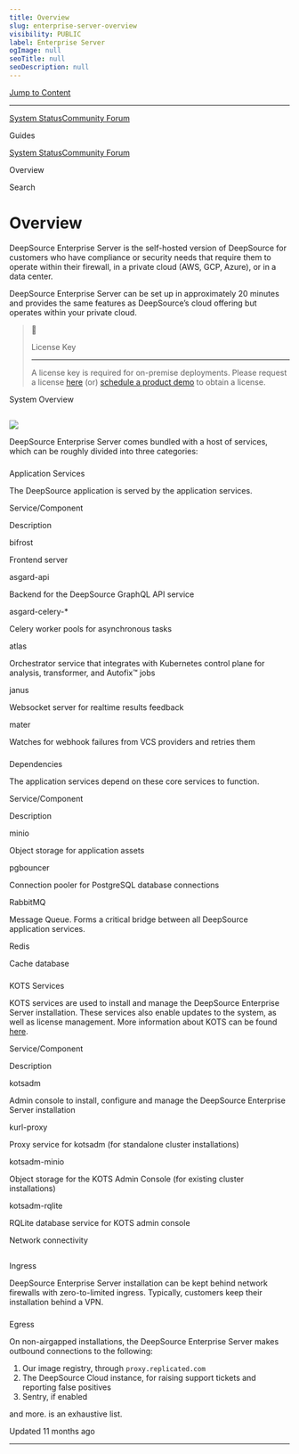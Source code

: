 ```yaml
---
title: Overview
slug: enterprise-server-overview
visibility: PUBLIC
label: Enterprise Server
ogImage: null
seoTitle: null
seoDescription: null
---
```

[Jump to Content](#content)

* * *

[System Status](https://deepsourcestatus.com/)[Community Forum](https://discuss.deepsource.com/)

Guides

[System Status](https://deepsourcestatus.com/)[Community Forum](https://discuss.deepsource.com/)

Overview

Search

Overview
========

DeepSource Enterprise Server is the self-hosted version of DeepSource for customers who have compliance or security needs that require them to operate within their firewall, in a private cloud (AWS, GCP, Azure), or in a data center.

DeepSource Enterprise Server can be set up in approximately 20 minutes and provides the same features as DeepSource’s cloud offering but operates within your private cloud.

> 📘
> 
> License Key
> 
> 
> -----------------
> 
> A license key is required for on-premise deployments. Please request a license [here](https://app.deepsource.com/request-pilot-license) (or) [schedule a product demo](https://deepsource.io/schedule-demo) to obtain a license.

System Overview

[](#system-overview)
---------------------------------------

![](https://files.readme.io/ae767fa-image.png)

DeepSource Enterprise Server comes bundled with a host of services, which can be roughly divided into three categories:

### 

Application Services

[](#application-services)

The DeepSource application is served by the application services.

Service/Component

Description

bifrost

Frontend server

asgard-api

Backend for the DeepSource GraphQL API service

asgard-celery-\*

Celery worker pools for asynchronous tasks

atlas

Orchestrator service that integrates with Kubernetes control plane for analysis, transformer, and Autofix™️ jobs

janus

Websocket server for realtime results feedback

mater

Watches for webhook failures from VCS providers and retries them

### 

Dependencies

[](#dependencies)

The application services depend on these core services to function.

Service/Component

Description

minio

Object storage for application assets

pgbouncer

Connection pooler for PostgreSQL database connections

RabbitMQ

Message Queue. Forms a critical bridge between all DeepSource application services.

Redis

Cache database

### 

KOTS Services

[](#kots-services)

KOTS services are used to install and manage the DeepSource Enterprise Server installation. These services also enable updates to the system, as well as license management. More information about KOTS can be found [here](https://docs.replicated.com/intro-kots#replicated-kots).

Service/Component

Description

kotsadm

Admin console to install, configure and manage the DeepSource Enterprise Server installation

kurl-proxy

Proxy service for kotsadm (for standalone cluster installations)

kotsadm-minio

Object storage for the KOTS Admin Console (for existing cluster installations)

kotsadm-rqlite

RQLite database service for KOTS admin console

Network connectivity

[](#network-connectivity)
-------------------------------------------------

### 

Ingress

[](#ingress)

DeepSource Enterprise Server installation can be kept behind network firewalls with zero-to-limited ingress. Typically, customers keep their installation behind a VPN.

### 

Egress

[](#egress)

On non-airgapped installations, the DeepSource Enterprise Server makes outbound connections to the following:

1.  Our image registry, through `proxy.replicated.com`
2.  The DeepSource Cloud instance, for raising support tickets and reporting false positives
3.  Sentry, if enabled

and more. is an exhaustive list.

Updated 11 months ago

* * *
